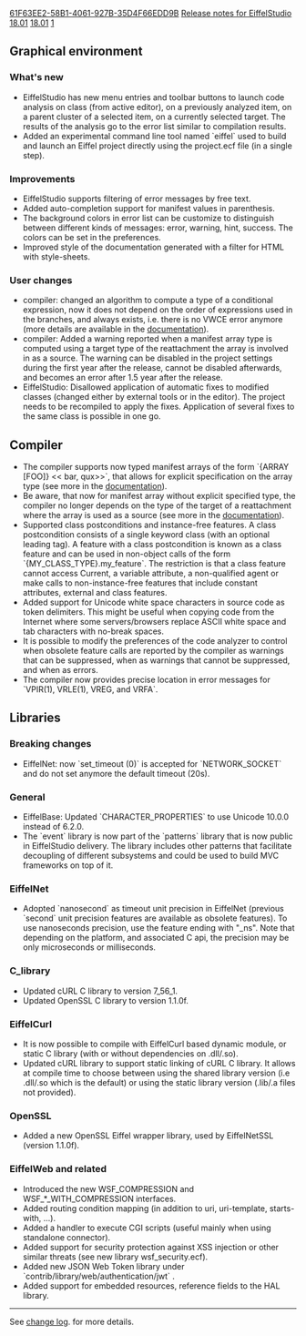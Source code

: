 [[Property:uuid|61F63EE2-58B1-4061-927B-35D4F66EDD9B]]
[[Property:title|Release notes for EiffelStudio 18.01]]
[[Property:link_title|18.01]]
[[Property:weight|1]]
==Graphical environment==
===What's new===
* EiffelStudio has new menu entries and toolbar buttons to launch code analysis on class (from active editor), on a previously analyzed item, on a parent cluster of a selected item, on a currently selected target. The results of the analysis go to the error list similar to compilation results.
* Added an experimental command line tool named `eiffel` used to build and launch an Eiffel project directly using the project.ecf file (in a single step).

===Improvements===
* EiffelStudio supports filtering of error messages by free text.
* Added auto-completion support for manifest values in parenthesis.
* The background colors in error list can be customize to distinguish between different kinds of messages: error, warning, hint, success. The colors can be set in the preferences.
* Improved style of the documentation generated with a filter for HTML with style-sheets.

===User changes===
* compiler: changed an algorithm to compute a type of a conditional expression, now it does not depend on the order of expressions used in the branches, and always exists, i.e. there is no VWCE error anymore (more details are available in the [[Conditional expression|documentation]]).
*  compiler: Added a warning reported when a manifest array type is computed using a target type of the reattachment the array is involved in as a source. The warning can be disabled in the project settings during the first year after the release, cannot be disabled afterwards, and becomes an error after 1.5 year after the release.
*  EiffelStudio: Disallowed application of automatic fixes to modified classes (changed either by external tools or in the editor). The project needs to be recompiled to apply the fixes. Application of several fixes to the same class is possible in one go.

==Compiler==
* The compiler supports now typed manifest arrays of the form `{ARRAY [FOO]} << bar, qux>>`, that allows for explicit specification on the array type (see more in the [[Manifest array#Typed_manifest_array|documentation]]).
* Be aware, that now for manifest array without explicit specified type, the compiler no longer depends on the type of the target of a reattachment where the array is used as a source (see more in the [[Manifest array#Untyped_manifest_array|documentation]]).
* Supported class postconditions and instance-free features. A class postcondition consists of a single keyword class (with an optional leading tag). A feature with a class postcondition is known as a class feature and can be used in non-object calls of the form `{MY_CLASS_TYPE}.my_feature`. The restriction is that a class feature cannot access Current, a variable attribute, a non-qualified agent or make calls to non-instance-free features that include constant attributes, external and class features.
* Added support for Unicode white space characters in source code as token delimiters. This might be useful when copying code from the Internet where some servers/browsers replace ASCII white space and tab characters with no-break spaces.
* It is possible to modify the preferences of the code analyzer to control when obsolete feature calls are reported by the compiler as warnings that can be suppressed, when as warnings that cannot be suppressed, and when as errors.
* The compiler now provides precise location in error messages for `VPIR(1), VRLE(1), VREG, and VRFA`.

==Libraries==

===Breaking changes===
* EiffelNet: now `set_timeout (0)` is accepted for `NETWORK_SOCKET` and do not set anymore the default timeout (20s).

===General===
* EiffelBase: Updated `CHARACTER_PROPERTIES` to use Unicode 10.0.0 instead of 6.2.0.
* The `event` library is now part of the `patterns` library that is now public in EiffelStudio delivery. The library includes other patterns that facilitate decoupling of different subsystems and could be used to build MVC frameworks on top of it.

===EiffelNet===
* Adopted `nanosecond` as timeout unit precision in EiffelNet (previous `second` unit precision features are available as obsolete features). To use nanoseconds precision, use the feature ending with "_ns". Note that depending on the platform, and associated C api, the precision may be only microseconds or milliseconds.

===C_library===
* Updated cURL C library to version 7_56_1.
* Updated OpenSSL C library to version 1.1.0f.

===EiffelCurl===
* It is now possible to compile with EiffelCurl based dynamic module, or static C library (with or without dependencies on .dll/.so).
* Updated cURL library to support static linking of cURL C library. It allows at compile time to choose between using the shared library version (i.e .dll/.so  which is the default) or using the static library version (.lib/.a files not provided).

===OpenSSL===
* Added a new OpenSSL Eiffel wrapper library, used by EiffelNetSSL (version 1.1.0f). 

===EiffelWeb and related===
* Introduced the new WSF_COMPRESSION and WSF_*_WITH_COMPRESSION interfaces.
* Added routing condition mapping (in addition to uri, uri-template, starts-with, ...).
* Added a handler to execute CGI scripts (useful mainly when using standalone connector).
* Added support for security protection against XSS injection or other similar threats (see new library wsf_security.ecf).
* Added new JSON Web Token library under `contrib/library/web/authentication/jwt` .
* Added support for embedded resources, reference fields to the HAL library.

----

See [https://dev.eiffel.com/EiffelStudio_18.01_Releases change log]. for more details.